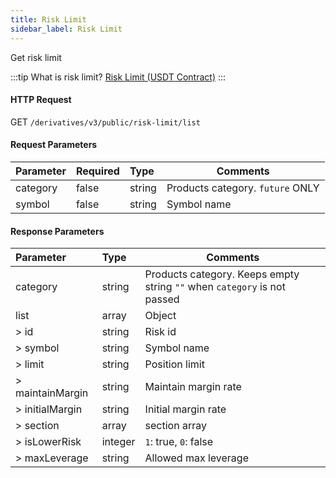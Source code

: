 ```yaml
---
title: Risk Limit
sidebar_label: Risk Limit
---
```


Get risk limit

:::tip
What is risk limit? <a href="https://www.bybit.com/en-US/help-center/bybitHC_Article?language=en_US&id=000001164">Risk Limit (USDT Contract)</a>
:::

#### HTTP Request
GET `/derivatives/v3/public/risk-limit/list`

#### Request Parameters
| Parameter | Required | Type | Comments|
|:----- |:-------|:-----|------ |
|category |false |string |Products category. `future` ONLY |
|symbol |false |string |Symbol name|

#### Response Parameters
| Parameter | Type | Comments|
|:----- |:-----|----- |
|category |string |Products category. Keeps empty string `""` when `category` is not passed |
|list |array |Object |
|> id |string |Risk id |
|> symbol |string |Symbol name |
|> limit |string |Position limit |
|> maintainMargin |string |Maintain margin rate |
|> initialMargin |string |Initial margin rate |
|> section |array |section array |
|> isLowerRisk |integer |`1`: true, `0`: false |
|> maxLeverage |string |Allowed max leverage |